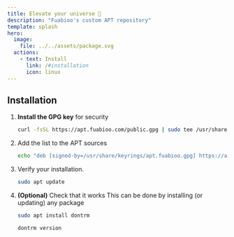 ```yaml
---
title: Elevate your universe 🌌
description: "Fuabioo's custom APT repository"
template: splash
hero:
  image:
    file: ../../assets/package.svg
  actions:
    - text: Install
      link: /#installation
      icon: linux
---
```



## Installation

<Steps>

1. **Install the GPG key** for security

   ```sh
   curl -fsSL https://apt.fuabioo.com/public.gpg | sudo tee /usr/share/keyrings/apt.fuabioo.gpg > /dev/null
   ```

2. Add the list to the APT sources

   ```sh
   echo "deb [signed-by=/usr/share/keyrings/apt.fuabioo.gpg] https://apt.fuabioo.com stable main" | sudo tee /etc/apt/sources.list.d/apt.fuabioo.list
   ```

3. Verify your installation.

   ```sh
   sudo apt update
   ```

3. **(Optional)** Check that it works
  This can be done by installing (or updating) any package

   ```sh
   sudo apt install dontrm
   ```

   ```sh
   dontrm version
   ```

</Steps>

